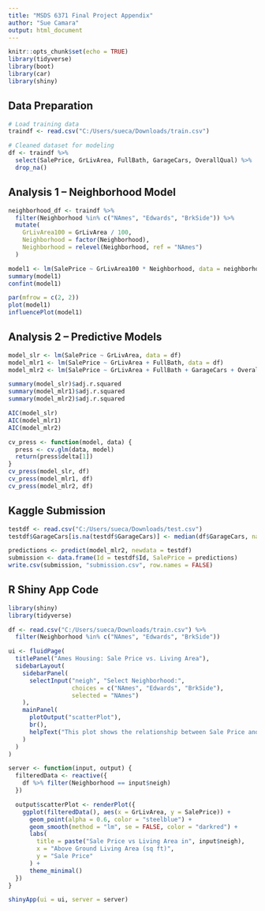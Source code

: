 ```yaml
---
title: "MSDS 6371 Final Project Appendix"
author: "Sue Camara"
output: html_document
---
```


```r
knitr::opts_chunk$set(echo = TRUE)
library(tidyverse)
library(boot)
library(car)
library(shiny)
```

## Data Preparation

```r
# Load training data
traindf <- read.csv("C:/Users/sueca/Downloads/train.csv")

# Cleaned dataset for modeling
df <- traindf %>%
  select(SalePrice, GrLivArea, FullBath, GarageCars, OverallQual) %>%
  drop_na()
```

## Analysis 1 – Neighborhood Model

```r
neighborhood_df <- traindf %>%
  filter(Neighborhood %in% c("NAmes", "Edwards", "BrkSide")) %>%
  mutate(
    GrLivArea100 = GrLivArea / 100,
    Neighborhood = factor(Neighborhood),
    Neighborhood = relevel(Neighborhood, ref = "NAmes")
  )

model1 <- lm(SalePrice ~ GrLivArea100 * Neighborhood, data = neighborhood_df)
summary(model1)
confint(model1)

par(mfrow = c(2, 2))
plot(model1)
influencePlot(model1)
```

## Analysis 2 – Predictive Models

```r
model_slr <- lm(SalePrice ~ GrLivArea, data = df)
model_mlr1 <- lm(SalePrice ~ GrLivArea + FullBath, data = df)
model_mlr2 <- lm(SalePrice ~ GrLivArea + FullBath + GarageCars + OverallQual, data = df)

summary(model_slr)$adj.r.squared
summary(model_mlr1)$adj.r.squared
summary(model_mlr2)$adj.r.squared

AIC(model_slr)
AIC(model_mlr1)
AIC(model_mlr2)

cv_press <- function(model, data) {
  press <- cv.glm(data, model)
  return(press$delta[1])
}
cv_press(model_slr, df)
cv_press(model_mlr1, df)
cv_press(model_mlr2, df)
```

## Kaggle Submission

```r
testdf <- read.csv("C:/Users/sueca/Downloads/test.csv")
testdf$GarageCars[is.na(testdf$GarageCars)] <- median(df$GarageCars, na.rm = TRUE)

predictions <- predict(model_mlr2, newdata = testdf)
submission <- data.frame(Id = testdf$Id, SalePrice = predictions)
write.csv(submission, "submission.csv", row.names = FALSE)
```

## R Shiny App Code

```r
library(shiny)
library(tidyverse)

df <- read.csv("C:/Users/sueca/Downloads/train.csv") %>%
  filter(Neighborhood %in% c("NAmes", "Edwards", "BrkSide"))

ui <- fluidPage(
  titlePanel("Ames Housing: Sale Price vs. Living Area"),
  sidebarLayout(
    sidebarPanel(
      selectInput("neigh", "Select Neighborhood:",
                  choices = c("NAmes", "Edwards", "BrkSide"),
                  selected = "NAmes")
    ),
    mainPanel(
      plotOutput("scatterPlot"),
      br(),
      helpText("This plot shows the relationship between Sale Price and Living Area for selected neighborhoods.")
    )
  )
)

server <- function(input, output) {
  filteredData <- reactive({
    df %>% filter(Neighborhood == input$neigh)
  })

  output$scatterPlot <- renderPlot({
    ggplot(filteredData(), aes(x = GrLivArea, y = SalePrice)) +
      geom_point(alpha = 0.6, color = "steelblue") +
      geom_smooth(method = "lm", se = FALSE, color = "darkred") +
      labs(
        title = paste("Sale Price vs Living Area in", input$neigh),
        x = "Above Ground Living Area (sq ft)",
        y = "Sale Price"
      ) +
      theme_minimal()
  })
}

shinyApp(ui = ui, server = server)
```
